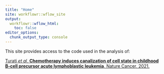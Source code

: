 ```yaml
---
title: "Home"
site: workflowr::wflow_site
output:
  workflowr::wflow_html:
    toc: false
editor_options:
  chunk_output_type: console
---
```


This site provides access to the code used in the analysis of:

<a href="https://rdcu.be/cnL8X">Turati <i>et al</i>, <b>Chemotherapy induces canalization of cell state in childhood B-cell precursor acute lymphoblastic leukemia</b>, Nature Cancer, 2021.</a>

